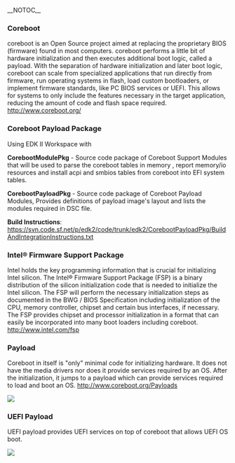 __NOTOC__

==='''Coreboot'''===

coreboot is an Open Source project aimed at replacing the proprietary BIOS (firmware) found in most computers. coreboot performs a little bit of hardware initialization and then executes additional boot logic, called a payload.
With the separation of hardware initialization and later boot logic, coreboot can scale from specialized applications that run directly from firmware, run operating systems in flash, load custom bootloaders, or implement firmware standards, like PC BIOS services or UEFI. This allows for systems to only include the features necessary in the target application, reducing the amount of code and flash space required.
http://www.coreboot.org/

==='''Coreboot Payload Package'''===
 
Using EDK II Workspace with 

'''CorebootModulePkg'''        
- Source code package of Coreboot Support Modules that will be used to parse the coreboot tables in memory , report memory/io resources and install acpi and smbios tables from coreboot into EFI system tables.

'''CorebootPayloadPkg'''        
- Source code package of Coreboot Payload Modules, Provides definitions of       payload image's layout and lists the modules required in DSC file.

'''Build Instructions''':
https://svn.code.sf.net/p/edk2/code/trunk/edk2/CorebootPayloadPkg/BuildAndIntegrationInstructions.txt


===''' Intel® Firmware Support Package'''===

Intel holds the key programming information that is crucial for initializing Intel silicon.
The Intel® Firmware Support Package (FSP) is a binary distribution of the silicon initialization code that is needed to initialize the Intel silicon. The FSP will perform  the necessary initialization steps as documented in the BWG / BIOS Specification including initialization of the CPU, memory controller, chipset and certain bus interfaces, if necessary.  
The FSP provides chipset and processor initialization in a format that can easily be incorporated into many boot loaders including coreboot. 
http://www.intel.com/fsp


==='''   Payload'''===
Coreboot in itself is "only" minimal code for initializing hardware. It does not have the media drivers nor does it provide services required by an OS. After the initialization, it jumps to a payload which can provide services required to load and boot an OS.
http://www.coreboot.org/Payloads


<img src="https://raw.githubusercontent.com/tianocore/tianocore.github.io/master/images/Coreboot001.jpg" >

==='''UEFI Payload'''===
UEFI payload provides UEFI services on top of coreboot that allows UEFI OS boot.


<img src="https://raw.githubusercontent.com/tianocore/tianocore.github.io/master/images/Coreboot002.jpg" >